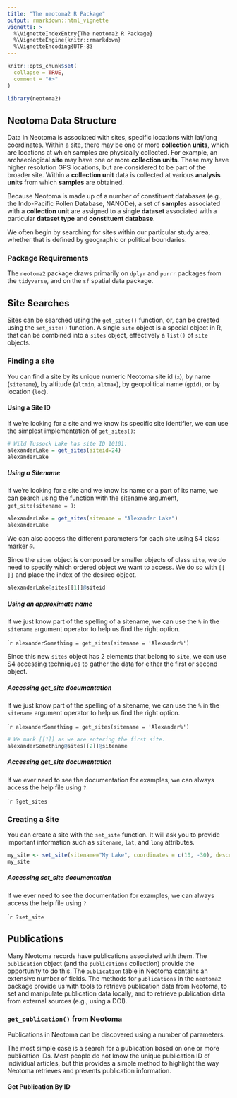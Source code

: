 ```yaml
---
title: "The neotoma2 R Package"
output: rmarkdown::html_vignette
vignette: >
  %\VignetteIndexEntry{The neotoma2 R Package}
  %\VignetteEngine{knitr::rmarkdown}
  %\VignetteEncoding{UTF-8}
---
```


```r
knitr::opts_chunk$set(
  collapse = TRUE,
  comment = "#>"
)
```

```r
library(neotoma2)
```

## Neotoma Data Structure

Data in Neotoma is associated with sites, specific locations with lat/long coordinates. Within a site, there may be one or more **collection units**, which are locations at which samples are physically collected. For example, an archaeological **site** may have one or more **collection units**. These may have higher resolution GPS locations, but are considered to be part of the broader site. Within a **collection unit** data is collected at various **analysis units** from which **samples** are obtained.

Because Neotoma is made up of a number of constituent databases (e.g., the Indo-Pacific Pollen Database, NANODe), a set of **sample**s associated with a **collection unit** are assigned to a single **dataset** associated with a particular **dataset type** and **constituent database**.

We often begin by searching for sites within our particular study area, whether that is defined by geographic or political boundaries.

### Package Requirements

The `neotoma2` package draws primarily on `dplyr` and `purrr` packages from the `tidyverse`, and on the `sf` spatial data package.

## Site Searches

Sites can be searched using the `get_sites()` function, or, can be created using the `set_site()` function. A single `site` object is a special object in R, that can be combined into a `sites` object, effectively a `list()` of `site` objects.

### Finding a site

You can find a site by its unique numeric Neotoma site id (`x`), by name (`sitename`), by altitude (`altmin`, `altmax`), by geopolitical name (`gpid`), or by location (`loc`).

#### Using a Site ID

If we're looking for a site and we know its specific site identifier, we can use the simplest implementation of `get_sites()`:

```r
# Wild Tussock Lake has site ID 10101:
alexanderLake = get_sites(siteid=24)
alexanderLake
```

##### Using a Sitename

If we're looking for a site and we know its name or a part of its name, we can search using the function with the sitename argument, `get_site(sitename = )`:

```r
alexanderLake = get_sites(sitename = "Alexander Lake")
alexanderLake
```

We can also access the different parameters for each site using S4 class marker `@`.

Since the `sites` object is composed by smaller objects of class `site`, we do need to specify which ordered object we want to access. We do so with `[[ ]]` and place the index of the desired object.

```r
alexanderLake@sites[[1]]@siteid
```

##### Using an approximate name

If we just know part of the spelling of a sitename, we can use the `%` in the `sitename` argument operator to help us find the right option.

````r
alexanderSomething = get_sites(sitename = 'Alexander%')
```

Since this new `sites` object has 2 elements that belong to `site`, we can use S4 accessing techniques to gather the data for either the first or second object.


##### Accessing get_site documentation 

If we just know part of the spelling of a sitename, we can use the `%` in the `sitename` argument operator to help us find the right option.

````r
alexanderSomething = get_sites(sitename = 'Alexander%')
```


```r
# We mark [[1]] as we are entering the first site. 
alexanderSomething@sites[[2]]@sitename

```

##### Accessing get_site documentation 

If we ever need to see the documentation for examples, we can always access the help file using `?`

````r
?get_sites
```

### Creating a Site

You can create a site with the `set_site` function. It will ask you to provide important information such as `sitename`, `lat`, and `long` attributes. 

```r
my_site <- set_site(sitename="My Lake", coordinates = c(10, -30), description = "my lake", altitude = 30)
my_site
```

##### Accessing set_site documentation 

If we ever need to see the documentation for examples, we can always access the help file using `?`

````r
?set_site
```

## Publications

Many Neotoma records have publications associated with them.  The `publication` object (and the `publications` collection) provide the opportunity to do this.  The [`publication`](http://open.neotomadb.org/dbschema/tables/publications.html) table in Neotoma contains an extensive number of fields.  The methods for `publications` in the `neotoma2` package provide us with tools to retrieve publication data from Neotoma, to set and manipulate publication data locally, and to retrieve publication data from external sources (e.g., using a DOI).

### `get_publication()` from Neotoma

Publications in Neotoma can be discovered using a number of parameters.  

The most simple case is a search for a publication based on one or more publication IDs.  Most people do not know the unique publication ID of individual articles, but this provides a simple method to highlight the way Neotoma retrieves and presents publication information.

#### Get Publication By ID

```r
```